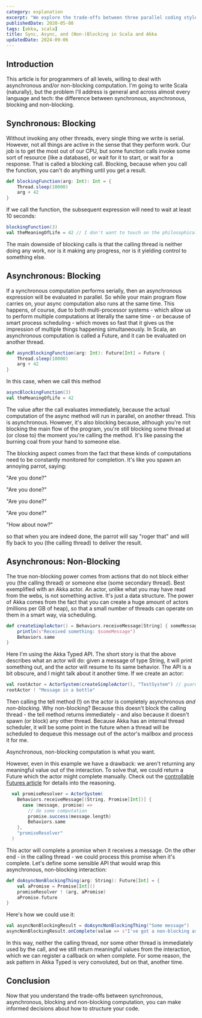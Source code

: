 ```yaml
---
category: explanation
excerpt: "We explore the trade-offs between three parallel coding styles in Scala and Akka: focusing on thread usage and other effects"
publishedDate: 2020-05-08
tags: [akka, scala]
title: Sync, Async, and (Non-)Blocking in Scala and Akka
updatedDate: 2024-09-06
---
```


## Introduction

This article is for programmers of all levels, willing to deal with asynchronous and/or non-blocking computation. I'm going to write Scala (naturally), but the problem I'll address is general and across almost every language and tech: the difference between synchronous, asynchronous, blocking and non-blocking.

## Synchronous: Blocking

Without invoking any other threads, every single thing we write is serial. However, not all things are active in the sense that they perform work. Our job is to get the most out of our CPU, but some function calls invoke some sort of resource (like a database), or wait for it to start, or wait for a response. That is called a blocking call. Blocking, because when you call the function, you can't do anything until you get a result.

```scala
def blockingFunction(arg: Int): Int = {
    Thread.sleep(10000)
    arg + 42
}
```

If we call the function, the subsequent expression will need to wait at least 10 seconds:

```scala
blockingFunction(3)
val theMeaningOfLife = 42 // I don't want to touch on the philosophical, but this happens in real life.
```

The main downside of blocking calls is that the calling thread is neither doing any work, nor is it making any progress, nor is it yielding control to something else.

## Asynchronous: Blocking

If a synchronous computation performs serially, then an asynchronous expression will be evaluated in parallel. So while your main program flow carries on, your async computation also runs at the same time. This happens, of course, due to both multi-processor systems - which allow us to perform multiple computations at literally the same time - or because of smart process scheduling - which moves so fast that it gives us the impression of multiple things happening simultaneously. In Scala, an asynchronous computation is called a Future, and it can be evaluated on another thread.

```scala
def asyncBlockingFunction(arg: Int): Future[Int] = Future {
    Thread.sleep(10000)
    arg + 42
}
```

In this case, when we call this method

```scala
asyncBlockingFunction(3)
val theMeaningOfLife = 42
```

The value after the call evaluates immediately, because the actual computation of the async method will run in parallel, on another thread. This is asynchronous. However, it's also blocking because, although you're not blocking the main flow of the program, you're still blocking some thread at (or close to) the moment you're calling the method. It's like passing the burning coal from your hand to someone else.

The blocking aspect comes from the fact that these kinds of computations need to be constantly monitored for completion. It's like you spawn an annoying parrot, saying:

"Are you done?"

"Are you done?"

"Are you done?"

"Are you done?"

"How about now?"

so that when you are indeed done, the parrot will say "roger that" and will fly back to you (the calling thread) to deliver the result.

## Asynchronous: Non-Blocking

The true non-blocking power comes from actions that do not block either you (the calling thread) or someone else (some secondary thread). Best exemplified with an Akka actor. An actor, unlike what you may have read from the webs, is not something active. It's just a data structure. The power of Akka comes from the fact that you can create a huge amount of actors (millions per GB of heap), so that a small number of threads can operate on them in a smart way, via scheduling.

```scala
def createSimpleActor() = Behaviors.receiveMessage[String] { someMessage =>
    println(s"Received something: $someMessage")
    Behaviors.same
}
```

Here I'm using the Akka Typed API. The short story is that the above describes what an actor will do: given a message of type String, it will print something out, and the actor will resume to its same behavior. The API is a bit obscure, and I might talk about it another time. If we create an actor:

```scala
val rootActor = ActorSystem(createSimpleActor(), "TestSystem") // guardian actor that will create an entire hierarchy
rootActor ! "Message in a bottle"
```

Then calling the tell method (!) on the actor is completely asynchronous _and non-blocking_. Why non-blocking? Because this doesn't block the calling thread - the tell method returns immediately - and also because it doesn't spawn (or block) any other thread. Because Akka has an internal thread scheduler, it will be some point in the future when a thread will be scheduled to dequeue this message out of the actor's mailbox and process it for me.

Asynchronous, non-blocking computation is what you want.

However, even in this example we have a drawback: we aren't returning any meaningful value out of the interaction. To solve that, we could return a Future which the actor might complete manually. Check out the [controllable Futures article](/articles/controllable-futures-in-scala) for details into the reasoning.

```scala
  val promiseResolver = ActorSystem(
    Behaviors.receiveMessage[(String, Promise[Int])] {
      case (message, promise) =>
        // do some computation
        promise.success(message.length)
        Behaviors.same
    },
    "promiseResolver"
  )
```

This actor will complete a promise when it receives a message. On the other end - in the calling thread - we could process this promise when it's complete. Let's define some sensible API that would wrap this asynchronous, non-blocking interaction:

```scala
def doAsyncNonBlockingThing(arg: String): Future[Int] = {
    val aPromise = Promise[Int]()
    promiseResolver ! (arg, aPromise)
    aPromise.future
}
```

Here's how we could use it:

```scala
val asyncNonBlockingResult = doAsyncNonBlockingThing("Some message")
asyncNonBlockingResult.onComplete(value => s"I've got a non-blocking async answer: $value")
```

In this way, neither the calling thread, nor some other thread is immediately used by the call, and we still return meaningful values from the interaction, which we can register a callback on when complete. For some reason, the ask pattern in Akka Typed is very convoluted, but on that, another time.

## Conclusion

Now that you understand the trade-offs between synchronous, asynchronous, blocking and non-blocking computation, you can make informed decisions about how to structure your code.

